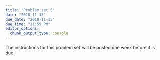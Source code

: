 ```yaml
---
title: "Problem set 5"
date: "2018-11-15"
due_date: "2018-11-15"
due_time: "11:59 PM"
editor_options: 
  chunk_output_type: console
---
```


The instructions for this problem set will be posted one week before it is due.
